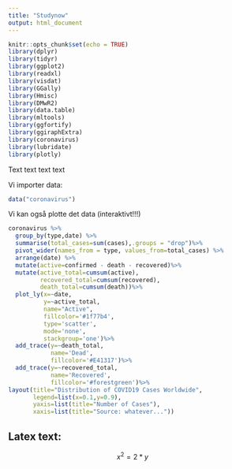 ```yaml
---
title: "Studynow"
output: html_document
---
```


```r
knitr::opts_chunk$set(echo = TRUE)
library(dplyr)
library(tidyr)
library(ggplot2)
library(readxl)
library(visdat)
library(GGally)
library(Hmisc)
library(DMwR2)
library(data.table)
library(mltools)
library(ggfortify)
library(ggiraphExtra)
library(coronavirus)
library(lubridate)
library(plotly)
```
Text text text text

Vi importer data:
```r
data("coronavirus")
```

Vi kan også plotte det data (interaktivt!!!)
```r
coronavirus %>%
  group_by(type,date) %>%
  summarise(total_cases=sum(cases),.groups = "drop")%>%
  pivot_wider(names_from = type, values_from=total_cases) %>%
  arrange(date) %>%
  mutate(active=confirmed - death - recovered)%>%
  mutate(active_total=cumsum(active),
         recovered_total=cumsum(recovered),
         death_total=cumsum(death))%>%
  plot_ly(x=~date,
          y=~active_total,
          name="Active",
          fillcolor='#1f77b4',
          type='scatter',
          mode='none',
          stackgroup='one')%>%
  add_trace(y=~death_total,
            name='Dead',
            fillcolor='#E41317')%>%
  add_trace(y=~recovered_total,
            name='Recovered',
            fillcolor='#forestgreen')%>%
layout(title="Distribution of COVID19 Cases Worldwide",
       legend=list(x=0.1,y=0.9),
       yaxis=list(title="Number of Cases"),
       xaxis=list(title="Source: whatever..."))
```

## Latex text:
 $$x^2=2*y $$